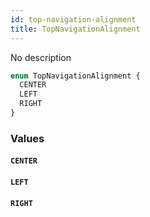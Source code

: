 ```yaml
---
id: top-navigation-alignment
title: TopNavigationAlignment
---
```


No description

```graphql
enum TopNavigationAlignment {
  CENTER
  LEFT
  RIGHT
}
```

### Values

#### `CENTER`

#### `LEFT`

#### `RIGHT`
